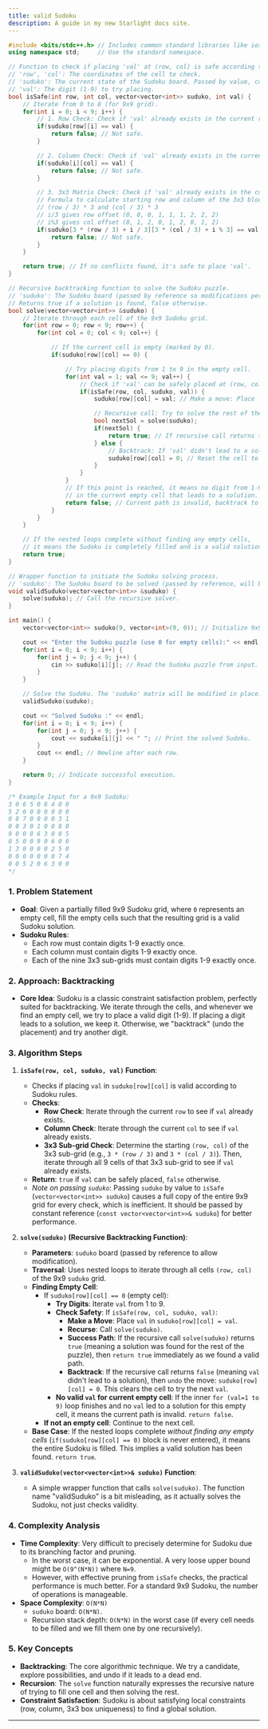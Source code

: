 ```yaml
---
title: valid Sudoku
description: A guide in my new Starlight docs site.
---
```


```cpp
#include <bits/stdc++.h> // Includes common standard libraries like iostream, vector.
using namespace std;     // Use the standard namespace.

// Function to check if placing 'val' at (row, col) is safe according to Sudoku rules.
// 'row', 'col': The coordinates of the cell to check.
// 'suduko': The current state of the Sudoku board. Passed by value, consider 'const &' for efficiency.
// 'val': The digit (1-9) to try placing.
bool isSafe(int row, int col, vector<vector<int>> suduko, int val) {
    // Iterate from 0 to 8 (for 9x9 grid).
    for(int i = 0; i < 9; i++) {
        // 1. Row Check: Check if 'val' already exists in the current row.
        if(suduko[row][i] == val) {
            return false; // Not safe.
        }

        // 2. Column Check: Check if 'val' already exists in the current column.
        if(suduko[i][col] == val) {
            return false; // Not safe.
        }

        // 3. 3x3 Matrix Check: Check if 'val' already exists in the current 3x3 sub-grid.
        // Formula to calculate starting row and column of the 3x3 block:
        // (row / 3) * 3 and (col / 3) * 3
        // i/3 gives row offset (0, 0, 0, 1, 1, 1, 2, 2, 2)
        // i%3 gives col offset (0, 1, 2, 0, 1, 2, 0, 1, 2)
        if(suduko[3 * (row / 3) + i / 3][3 * (col / 3) + i % 3] == val) {
            return false; // Not safe.
        }
    }

    return true; // If no conflicts found, it's safe to place 'val'.
}

// Recursive backtracking function to solve the Sudoku puzzle.
// 'suduko': The Sudoku board (passed by reference so modifications persist across calls).
// Returns true if a solution is found, false otherwise.
bool solve(vector<vector<int>> &suduko) {
    // Iterate through each cell of the 9x9 Sudoku grid.
    for(int row = 0; row < 9; row++) {
        for(int col = 0; col < 9; col++) {

            // If the current cell is empty (marked by 0).
            if(suduko[row][col] == 0) {

                // Try placing digits from 1 to 9 in the empty cell.
                for(int val = 1; val <= 9; val++) {
                    // Check if 'val' can be safely placed at (row, col).
                    if(isSafe(row, col, suduko, val)) {
                        suduko[row][col] = val; // Make a move: Place 'val'.

                        // Recursive call: Try to solve the rest of the Sudoku.
                        bool nextSol = solve(suduko);
                        if(nextSol) {
                            return true; // If recursive call returns true, a solution is found.
                        } else {
                            // Backtrack: If 'val' didn't lead to a solution, undo the move.
                            suduko[row][col] = 0; // Reset the cell to empty.
                        }
                    }
                }
                // If this point is reached, it means no digit from 1-9 could be placed
                // in the current empty cell that leads to a solution.
                return false; // Current path is invalid, backtrack to previous call.
            }
        }
    }

    // If the nested loops complete without finding any empty cells,
    // it means the Sudoku is completely filled and is a valid solution.
    return true;
}

// Wrapper function to initiate the Sudoku solving process.
// 'suduko': The Sudoku board to be solved (passed by reference, will be modified in place).
void validSuduko(vector<vector<int>> &suduko) {
    solve(suduko); // Call the recursive solver.
}

int main() {
    vector<vector<int>> suduko(9, vector<int>(9, 0)); // Initialize 9x9 Sudoku grid with zeros.

    cout << "Enter the Sudoku puzzle (use 0 for empty cells):" << endl;
    for(int i = 0; i < 9; i++) {
        for(int j = 0; j < 9; j++) {
            cin >> suduko[i][j]; // Read the Sudoku puzzle from input.
        }
    }

    // Solve the Sudoku. The 'suduko' matrix will be modified in place.
    validSuduko(suduko);

    cout << "Solved Sudoku :" << endl;
    for(int i = 0; i < 9; i++) {
        for(int j = 0; j < 9; j++) {
            cout << suduko[i][j] << " "; // Print the solved Sudoku.
        }
        cout << endl; // Newline after each row.
    }

    return 0; // Indicate successful execution.
}

/* Example Input for a 9x9 Sudoku:
3 0 6 5 0 8 4 0 0
5 2 0 0 0 0 0 0 0
0 8 7 0 0 0 0 3 1
0 0 3 0 1 0 0 8 0
9 0 0 8 6 3 0 0 5
0 5 0 0 9 0 6 0 0
1 3 0 0 0 0 2 5 0
0 0 0 0 0 0 0 7 4
0 0 5 2 0 6 3 0 0
*/
```


### 1\. Problem Statement

  * **Goal**: Given a partially filled 9x9 Sudoku grid, where `0` represents an empty cell, fill the empty cells such that the resulting grid is a valid Sudoku solution.
  * **Sudoku Rules**:
      * Each row must contain digits 1-9 exactly once.
      * Each column must contain digits 1-9 exactly once.
      * Each of the nine 3x3 sub-grids must contain digits 1-9 exactly once.

### 2\. Approach: Backtracking

  * **Core Idea**: Sudoku is a classic constraint satisfaction problem, perfectly suited for backtracking. We iterate through the cells, and whenever we find an empty cell, we try to place a valid digit (1-9). If placing a digit leads to a solution, we keep it. Otherwise, we "backtrack" (undo the placement) and try another digit.

### 3\. Algorithm Steps

1.  **`isSafe(row, col, suduko, val)` Function**:

      * Checks if placing `val` in `suduko[row][col]` is valid according to Sudoku rules.
      * **Checks**:
          * **Row Check**: Iterate through the current `row` to see if `val` already exists.
          * **Column Check**: Iterate through the current `col` to see if `val` already exists.
          * **3x3 Sub-grid Check**: Determine the starting `(row, col)` of the 3x3 sub-grid (e.g., `3 * (row / 3)` and `3 * (col / 3)`). Then, iterate through all 9 cells of that 3x3 sub-grid to see if `val` already exists.
      * **Return**: `true` if `val` can be safely placed, `false` otherwise.
      * *Note on passing `suduko`*: Passing `suduko` by value to `isSafe` (`vector<vector<int>> suduko`) causes a full copy of the entire 9x9 grid for every check, which is inefficient. It should be passed by constant reference (`const vector<vector<int>>& suduko`) for better performance.

2.  **`solve(suduko)` (Recursive Backtracking Function)**:

      * **Parameters**: `suduko` board (passed by reference to allow modification).
      * **Traversal**: Uses nested loops to iterate through all cells `(row, col)` of the 9x9 `suduko` grid.
      * **Finding Empty Cell**:
          * If `suduko[row][col] == 0` (empty cell):
              * **Try Digits**: Iterate `val` from 1 to 9.
              * **Check Safety**: If `isSafe(row, col, suduko, val)`:
                  * **Make a Move**: Place `val` in `suduko[row][col] = val`.
                  * **Recurse**: Call `solve(suduko)`.
                  * **Success Path**: If the recursive call `solve(suduko)` returns `true` (meaning a solution was found for the rest of the puzzle), then `return true` immediately as we found a valid path.
                  * **Backtrack**: If the recursive call returns `false` (meaning `val` didn't lead to a solution), then `undo` the move: `suduko[row][col] = 0`. This clears the cell to try the next `val`.
              * **No valid `val` for current empty cell**: If the inner `for (val=1 to 9)` loop finishes and no `val` led to a solution for this empty cell, it means the current path is invalid. `return false`.
          * **If not an empty cell**: Continue to the next cell.
      * **Base Case**: If the nested loops complete *without finding any empty cells* (`if(suduko[row][col] == 0)` block is never entered), it means the entire Sudoku is filled. This implies a valid solution has been found. `return true`.

3.  **`validSuduko(vector<vector<int>>& suduko)` Function**:

      * A simple wrapper function that calls `solve(suduko)`. The function name "validSuduko" is a bit misleading, as it actually solves the Sudoku, not just checks validity.

### 4\. Complexity Analysis

  * **Time Complexity**: Very difficult to precisely determine for Sudoku due to its branching factor and pruning.
      * In the worst case, it can be exponential. A very loose upper bound might be `O(9^(N*N))` where `N=9`.
      * However, with effective pruning from `isSafe` checks, the practical performance is much better. For a standard 9x9 Sudoku, the number of operations is manageable.
  * **Space Complexity**: `O(N*N)`
      * `suduko` board: `O(N*N)`.
      * Recursion stack depth: `O(N*N)` in the worst case (if every cell needs to be filled and we fill them one by one recursively).

### 5\. Key Concepts

  * **Backtracking**: The core algorithmic technique. We try a candidate, explore possibilities, and undo if it leads to a dead end.
  * **Recursion**: The `solve` function naturally expresses the recursive nature of trying to fill one cell and then solving the rest.
  * **Constraint Satisfaction**: Sudoku is about satisfying local constraints (row, column, 3x3 box uniqueness) to find a global solution.

-----


